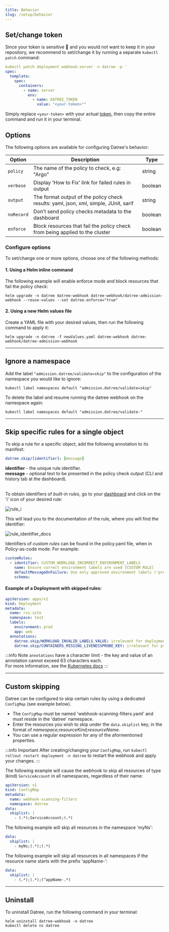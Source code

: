 ```yaml
---
title: Behavior
slug: /setup/behavior
---
```


## Set/change token


Since your token is sensitive 🤫 and you would not want to keep it in your repository, we recommend to set/change it by running a separate `kubectl patch` command:

```yaml
kubectl patch deployment webhook-server -n datree -p '
spec:
  template:
    spec:
      containers:
        - name: server
          env:
            - name: DATREE_TOKEN
              value: "<your-token>"'
```
Simply replace `<your-token>` with your actual [token](https://app.datree.io/settings/token-management), then copy the entire command and run it in your terminal.

## Options

The following options are available for configuring Datree's behavior:

| **Option** | **Description** | **Type** |
|---|---|---|
| `policy` | The name of the policy to check, e.g: "Argo" | string |
| `verbose` | Display 'How to Fix' link for failed rules in output | boolean |
| `output` | The format output of the policy check results: yaml, json, xml, simple, JUnit, sarif | string |
| `noRecord` | Don’t send policy checks metadata to the dashboard | boolean |
| `enforce` | Block resources that fail the policy check from being applied to the cluster | boolean |  


### Configure options
To set/change one or more options, choose one of the following methods:

#### 1. Using a Helm inline command

The following example will enable enforce mode and block resources that fail the policy check:
```terminal
helm upgrade -n datree datree-webhook datree-webhook/datree-admission-webhook --reuse-values --set datree.enforce="true"
```

#### 2. Using a new Helm values file

Create a YAML file with your desired values, then run the following command to apply it:
```terminal
helm upgrade -n datree -f newValues.yaml datree-webhook datree-webhook/datree-admission-webhook
```

---

## Ignore a namespace
Add the label `"admission.datree/validate=skip"` to the configuration of the namespace you would like to ignore:

```terminal
kubectl label namespaces default "admission.datree/validate=skip"
```

To delete the label and resume running the datree webhook on the namespace again:

```terminal
kubectl label namespaces default "admission.datree/validate-"
```

---

## Skip specific rules for a single object

To skip a rule for a specific object, add the following annotation to its manifest:  
```yaml
datree.skip/[identifier]: [message]
```

**identifier** - the unique rule identifier.  
**message** - optional text to be presented in the policy check output (CLI and history tab at the dashboard).  <br/><br/>

To obtain identifiers of *built-in rules*, go to your [dashboard](https://app.datree.io/cli/policies/) and click on the 'i' icon of your desired rule:  

![rule_i](/img/setup/policy-customization/1.png)

This will lead you to the documentation of the rule, where you will find the identifier:  

![rule_identifier_docs](/img/setup/policy-customization/2.png)

Identifiers of *custom rules* can be found in the policy.yaml file, when in Policy-as-code mode.  For example:  
```yaml
customRules:
  - identifier: CUSTOM_WORKLOAD_INCORRECT_ENVIRONMENT_LABELS
    name: Ensure correct environment labels are used [CUSTOM RULE]
    defaultMessageOnFailure: Use only approved environment labels ('prod', 'staging' and 'test')
    schema:
```

#### Example of a Deployment with skipped rules:  
```yaml
apiVersion: apps/v1
kind: Deployment
metadata:
  name: rss-site
  namespace: test
  labels:
    environment: prod
    app: web
  annotations:
    datree.skip/WORKLOAD_INVALID_LABELS_VALUE: irrelevant for deployments, skipping.
    datree.skip/CONTAINERS_MISSING_LIVENESSPROBE_KEY: irrelevant for prod environment, skipping.
```

:::info Note
`annotations` have a character limit - the key and value of an annotation cannot exceed 63 characters each.  
For more information, see the [Kubernetes docs](https://kubernetes.io/docs/concepts/overview/working-with-objects/annotations/#syntax-and-character-set)
:::

---

## Custom skipping

Datree can be configured to skip certain rules by using a dedicated `ConfigMap` (see example below).  
* The `ConfigMap` must be named 'webhook-scanning-filters.yaml' and must reside in the 'datree' namespace.
* Enter the resources you wish to skip under the `data.skiplist` key, in the format of *namespace;resourceKind;resourceName*.
* You can use a regular expression for any of the aformentioned properties.

:::info Important
After creating/changing your `ConfigMap`, run `kubectl rollout restart deployment -n datree` to restart the webhook and apply your changes.
:::

The following example will cause the webhook to skip all resources of type (kind) `ServiceAccount` in all namespaces, regardless of their name:
```yaml
apiVersion: v1
kind: ConfigMap
metadata:
  name: webhook-scanning-filters
  namespace: datree
data:
  skiplist: |
    - (.*);ServiceAccount;(.*)
```

The following example will skip all resources in the namespace 'myNs':
```yaml
data:
  skiplist: |
    - myNs;(.*);(.*)
```

The following example will skip all resources in all namespaces if the resource name starts with the prefix 'appName-':
```yaml
data:
  skiplist: |
    - (.*);(.*);(^appName-.*)
```

---

## Uninstall

To uninstall Datree, run the following command in your terminal:

```terminal
helm uninstall datree-webhook -n datree
kubectl delete ns datree
```